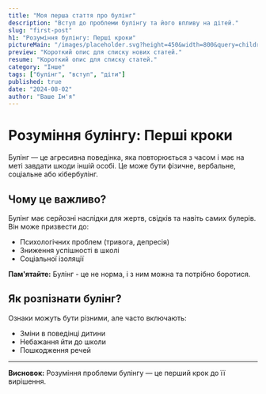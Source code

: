 ```yaml
---
title: "Моя перша стаття про булінг"
description: "Вступ до проблеми булінгу та його впливу на дітей."
slug: "first-post"
h1: "Розуміння булінгу: Перші кроки"
pictureMain: "/images/placeholder.svg?height=450&width=800&query=children-playing-happily"
preview: "Короткий опис для списку нових статей."
resume: "Короткий опис для списку статей."
category: "Інше"
tags: ["булінг", "вступ", "діти"]
published: true
date: "2024-08-02"
author: "Ваше Ім'я"
---
```


# Розуміння булінгу: Перші кроки

Булінг — це агресивна поведінка, яка повторюється з часом і має на меті завдати шкоди іншій особі. Це може бути фізичне, вербальне, соціальне або кібербулінг.

## Чому це важливо?

Булінг має серйозні наслідки для жертв, свідків та навіть самих булерів. Він може призвести до:

- Психологічних проблем (тривога, депресія)
- Зниження успішності в школі
- Соціальної ізоляції

<div className="w-full bg-gray-100 dark:bg-gray-800 p-4 rounded-lg">
  <p>
    <strong>Пам'ятайте:</strong> Булінг - це не норма, і з ним можна та потрібно
    боротися.
  </p>
</div>

## Як розпізнати булінг?

Ознаки можуть бути різними, але часто включають:

- Зміни в поведінці дитини
- Небажання йти до школи
- Пошкодження речей

---

**Висновок:** Розуміння проблеми булінгу — це перший крок до її вирішення.
